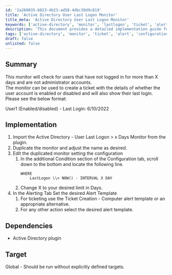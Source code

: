 ```yaml
---
id: '2a260035-6023-4b23-ad58-4dbc38d9c819'
title: 'Active Directory User Last Logon Monitor'
title_meta: 'Active Directory User Last Logon Monitor'
keywords: ['active-directory', 'monitor', 'lastlogon', 'ticket', 'alert']
description: 'This document provides a detailed implementation guide for setting up an Active Directory monitor that checks for user accounts that have not logged in for a specified number of days, excluding administrator accounts. It includes instructions for creating tickets with user account status and last login information.'
tags: ['active-directory', 'monitor', 'ticket', 'alert', 'configuration']
draft: false
unlisted: false
---
```

## Summary

This monitor will check for users that have not logged in for more than X days and are not administrator accounts.  
The monitor can be used to create a ticket with the details of whether the user account is enabled or disabled and will also show their last login. Please see the below format:

User1 (Enabled/disabled) - Last Login: 6/10/2022

## Implementation

1. Import the Active Directory - User Last Logon > x Days Monitor from the plugin.
2. Duplicate the monitor and adjust the name as desired.
3. Edit the duplicated monitor setting the configuration
   1. In the additional Condition section of the Configuration tab, scroll down to the bottom and locate the following line.
      ```
      WHERE 
          LastLogon \\< NOW() - INTERVAL X DAY
      ```
   2. Change X to your desired limit in Days.
4. In the Alerting Tab Set the desired Alert Template
   1. For ticketing use the Ticket Creation - Computer alert template or an appropriate alternative.
   2. For any other action select the desired alert template.

## Dependencies

- Active Directory plugin

## Target

Global - Should be run without explicitly defined targets.












